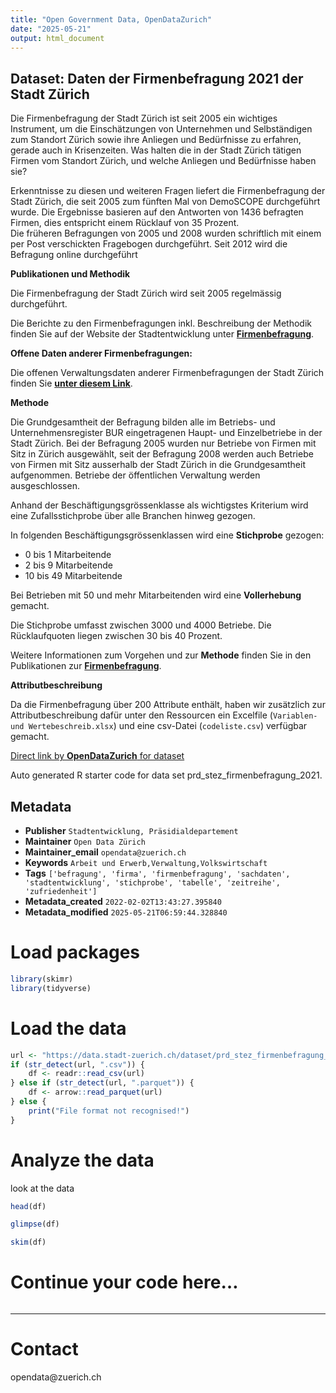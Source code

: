 ```yaml
---
title: "Open Government Data, OpenDataZurich"
date: "2025-05-21"
output: html_document
---
```


## Dataset: Daten der Firmenbefragung 2021 der Stadt Zürich

Die Firmenbefragung der Stadt Zürich ist seit 2005 ein wichtiges Instrument, um die Einschätzungen von Unternehmen und Selbständigen zum Standort Zürich sowie ihre Anliegen und Bedürfnisse zu erfahren, gerade auch in Krisenzeiten. Was halten die in der Stadt Zürich tätigen Firmen vom Standort Zürich, und welche Anliegen und Bedürfnisse haben sie?

Erkenntnisse zu diesen und weiteren Fragen liefert die Firmenbefragung der Stadt Zürich, die seit 2005 zum fünften Mal von DemoSCOPE durchgeführt wurde. Die Ergebnisse basieren auf den Antworten von 1436 befragten Firmen, dies entspricht einem Rücklauf von 35 Prozent.  
Die früheren Befragungen von 2005 und 2008 wurden schriftlich mit einem per Post verschickten Fragebogen durchgeführt. Seit 2012 wird die Befragung online durchgeführt


**Publikationen und Methodik**

Die Firmenbefragung der Stadt Zürich wird seit 2005 regelmässig durchgeführt. 

Die Berichte zu den Firmenbefragungen inkl. Beschreibung der Methodik finden Sie auf der Website der Stadtentwicklung unter [**Firmenbefragung**](https://www.stadt-zuerich.ch/firmenbefragung).

[]()

**Offene Daten anderer Firmenbefragungen:**

Die offenen Verwaltungsdaten anderer Firmenbefragungen der Stadt Zürich finden Sie [**unter diesem Link**](https://data.stadt-zuerich.ch/dataset?tags=firmenbefragung).

[]()

**Methode**

Die Grundgesamtheit der Befragung bilden alle im Betriebs- und Unternehmensregister BUR eingetragenen Haupt- und Einzelbetriebe in der Stadt Zürich. Bei der Befragung 2005 wurden nur Betriebe von Firmen mit Sitz in Zürich ausgewählt, seit der Befragung 2008 werden auch Betriebe von Firmen mit Sitz ausserhalb der Stadt Zürich in die Grundgesamtheit aufgenommen. Betriebe der öffentlichen Verwaltung werden ausgeschlossen. 

Anhand der Beschäftigungsgrössenklasse als wichtigstes Kriterium wird eine Zufallsstichprobe über alle Branchen hinweg gezogen. 

In folgenden Beschäftigungsgrössenklassen wird eine **Stichprobe** gezogen:

- 0 bis 1 Mitarbeitende
- 2 bis 9 Mitarbeitende
- 10 bis 49 Mitarbeitende

Bei Betrieben mit 50 und mehr Mitarbeitenden wird eine **Vollerhebung** gemacht. 

Die Stichprobe umfasst zwischen 3000 und 4000 Betriebe. Die Rücklaufquoten liegen zwischen 30 bis 40 Prozent.

Weitere Informationen zum Vorgehen und zur **Methode** finden Sie in den Publikationen zur [**Firmenbefragung**](https://www.stadt-zuerich.ch/firmenbefragung).

[]()

**Attributbeschreibung**

Da die Firmenbefragung über 200 Attribute enthält, haben wir zusätzlich zur Attributbeschreibung dafür unter den Ressourcen ein Excelfile (`Variablen- und Wertebeschreib.xlsx`) und eine csv-Datei (`codeliste.csv`) verfügbar gemacht.  




[]()



[Direct link by **OpenDataZurich** for dataset](https://data.stadt-zuerich.ch/dataset/prd_stez_firmenbefragung_2021)

Auto generated R starter code for data set prd_stez_firmenbefragung_2021.

## Metadata

- **Publisher** `Stadtentwicklung, Präsidialdepartement`
- **Maintainer** `Open Data Zürich`
- **Maintainer_email** `opendata@zuerich.ch`
- **Keywords** `Arbeit und Erwerb,Ver­walt­ung,​​Volks​­wirt​­schaft`
- **Tags** `['befragung', 'firma', 'firmenbefragung', 'sachdaten', 'stadtentwicklung', 'stichprobe', 'tabelle', 'zeitreihe', 'zufriedenheit']`
- **Metadata_created** `2022-02-02T13:43:27.395840`
- **Metadata_modified** `2025-05-21T06:59:44.328840`


# Load packages

```r
library(skimr)
library(tidyverse)
```

# Load the data

```r
url <- "https://data.stadt-zuerich.ch/dataset/prd_stez_firmenbefragung_2021/download/Firmenbefragung_2021.csv"
if (str_detect(url, ".csv")) {
    df <- readr::read_csv(url)
} else if (str_detect(url, ".parquet")) {
    df <- arrow::read_parquet(url)
} else {
    print("File format not recognised!")
}
```

# Analyze the data

look at the data
```r
head(df)
```

```r
glimpse(df)
```

```r
skim(df)
```

# Continue your code here...

```r

```

------------------------------------------------------------------------

# Contact

opendata@zuerich.ch
